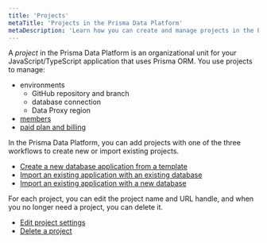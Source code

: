 ```yaml
---
title: 'Projects'
metaTitle: 'Projects in the Prisma Data Platform'
metaDescription: 'Learn how you can create and manage projects in the Prisma Data Platform'
---
```


<TopBlock>

A _project_ in the Prisma Data Platform is an organizational unit for your JavaScript/TypeScript application that uses Prisma ORM. You use projects to manage:

* environments
    * GitHub repository and branch
    * database connection
    * Data Proxy region
* [members](/data-platform/members)
* [paid plan and billing](/data-platform/billing/plans-and-quotas)

In the Prisma Data Platform, you can add projects with one of the three workflows to create new or import existing projects.

* [Create a new database application from a template](/data-platform/projects/add-project/create-new-project-from-template)
* [Import an existing application with an existing database](/data-platform/projects/add-project/import-existing-project-existing-db)
* [Import an existing application with a new database](/data-platform/projects/add-project/import-existing-project-new-db)

For each project, you can edit the project name and URL handle, and when you no longer need a project, you can delete it.

* [Edit project settings](/data-platform/projects/edit-settings)
* [Delete a project](/data-platform/projects/delete-project)

</TopBlock>